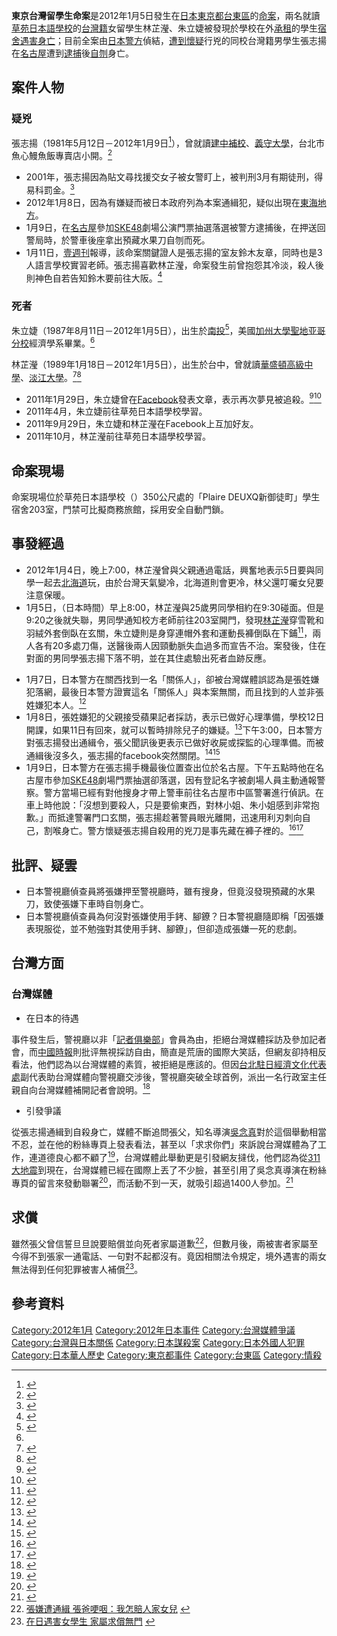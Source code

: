 {{coord|35|42|18.72|N|139|46|57.87|E|region:JP|display=title}}
{{Infobox civilian attack
|title= 東京台灣留學生命案
|image= 
|alt=
|caption=
|map=
|map_alt=
|map_caption=
|location={{JPN}}[[東京都|東京都]][[台東區|台東區]][[小島_(台東區)|小島]]二丁目三番四號二樓
|coordinates= 
|date= 2012年1月5日
|time=上午9時30分（[[日本標準時間|日本時間]]）
|timezone=
|target= 林芷瀅（22歲）<br>朱立婕（24歲）
|motive= 
|type= 
|weapons=
|fatalities= 3（包括嫌疑犯）
|perp=張志揚（30歲，後自刎身亡，目前身分是[[嫌疑犯|嫌疑犯]]）
}}

'''東京台灣留學生命案'''是2012年1月5日發生在[[日本|日本]][[東京都|東京都]][[台東區|台東區]]的[[命案|命案]]，兩名就讀[[草苑日本語學校|草苑日本語學校]]的[[中華民國國民|台灣籍]]女留學生林芷瀅、朱立婕被發現於學校在外[[承租|承租]]的學生[[宿舍|宿舍]][[殺人|遇害]][[身亡|身亡]]；目前全案由[[日本警察|日本警方]]偵結，[[犯罪嫌疑人|遭到懷疑]]行兇的同校台灣籍男學生張志揚在[[名古屋|名古屋]]遭到[[逮捕|逮捕]]後[[自刎|自刎]]身亡。

== 案件人物 ==
===疑兇===
張志揚（1981年5月12日－2012年1月9日<ref>{{Cite web |url=http://love.pchome.com.tw/mylove/hopelove.html?love_no=y0425850 |title=直接流行的交友網頁 |access-date=2012-01-11 |archive-date=2016-03-04 |archive-url=https://web.archive.org/web/20160304212529/http://love.pchome.com.tw/mylove/hopelove.html?love_no=y0425850 |dead-url=no }}</ref>），曾就讀[[臺北市立建國高級中學附設高級進修補習學校|建中補校]]、[[義守大學|義守大學]]，台北市魚心鰻魚飯專賣店小開。<ref>{{cite news
 | title = 台留學生命案 SKE48劇場震驚遺憾
 | url = http://ent.ltn.com.tw/news/paper/553278
 | work = [[自由時報|自由時報]]
 | publisher = 
 | accessdate = 2012-01-11
 | archive-date = 2019-09-28
 | archive-url = https://web.archive.org/web/20190928204318/https://ent.ltn.com.tw/news/paper/553278
 | dead-url = no
 }}</ref>
*2001年，張志揚因為貼文尋找援交女子被女警盯上，被判刑3月有期徒刑，得易科罰金。<ref>{{cite news
 | title = 內向不愛拍照! 張志揚畢冊照片少
 | url = http://n.yam.com/ebcnews/society/201201/20120111682774.html
 | work = [[東森新聞|東森新聞]]
 | publisher = [[蕃薯藤|蕃薯藤]]
 | accessdate = 2012-01-11
 | archive-date = 2017-05-18
 | archive-url = https://web.archive.org/web/20170518182245/http://n.yam.com/ebcnews/society/201201/20120111682774.html
 | dead-url = no
 }}</ref>
*2012年1月8日，因為有嫌疑而被日本政府列為本案通緝犯，疑似出現在[[東海地方|東海地方]]。
*1月9日，在[[名古屋|名古屋]]參加[[SKE48|SKE48]]劇場公演門票抽選落選被警方逮捕後，在押送回警局時，於警車後座拿出預藏水果刀自刎而死。
*1月11日，[[壹週刊|壹週刊]]報導，該命案關鍵證人是張志揚的室友鈴木友章，同時也是3人語言學校實習老師。張志揚喜歡林芷瀅，命案發生前曾抱怨其冷淡，殺人後則神色自若告知鈴木要前往大阪。<ref>{{Cite web |url=http://tw.nextmedia.com/realtimenews/article/local/20120111/105160/1 |title=留日台女命案　張志揚室友成關鍵證人 |access-date=2012-01-11 |archive-url=https://web.archive.org/web/20120112061633/http://tw.nextmedia.com/realtimenews/article/local/20120111/105160/1 |archive-date=2012-01-12 |dead-url=yes }}</ref>

===死者===

朱立婕（1987年8月11日－2012年1月5日），出生於[[南投縣|南投]]<ref name=udn6826357>{{cite news| authorlink =| author =| title =東京血案 2台灣留學女生慘遭割頸| url =http://udn.com/NEWS/NATIONAL/NATS5/6826357.shtml| work =聯合新聞網| publisher =| accessdate =2012-01-05| deadurl =yes| archiveurl =https://web.archive.org/web/20120108231537/http://udn.com/NEWS/NATIONAL/NATS5/6826357.shtml| archivedate =2012-01-08}}</ref>，美國[[加利福尼亞大學聖地牙哥分校|加州大學聖地亚哥分校]]經濟學系畢業。<ref name=udn6826357/>

林芷瀅（1989年1月18日－2012年1月5日），出生於台中，曾就讀[[華盛頓高級中學|華盛頓高級中學]]、[[淡江大學|淡江大學]]。<ref>{{cite news
 | authorlink = 
 | author = 
 | title = 2台女東京遭割喉 雙亡
 | url = http://tw.nextmedia.com/applenews/article/art_id/33940889/IssueID/20120106
 | work = [[蘋果日報|蘋果日報]]
 | publisher = 
 | accessdate = 2012-01-06
 | archive-url = https://web.archive.org/web/20120106094938/http://tw.nextmedia.com/applenews/article/art_id/33940889/IssueID/20120106
 | archive-date = 2012-01-06
 | dead-url = yes
 }}</ref><ref>{{cite news
 | authorlink = 
 | author = 
 | title = 「盼兇手早日繩之以法」男友心碎 促緝兇
 | url = http://tw.nextmedia.com/applenews/article/art_id/33945149/IssueID/20120108
 | work = [[蘋果日報|蘋果日報]]
 | publisher = 
 | accessdate = 2012-01-08
 | archive-url = https://web.archive.org/web/20120108104808/http://tw.nextmedia.com/applenews/article/art_id/33945149/IssueID/20120108
 | archive-date = 2012-01-08
 | dead-url = yes
 }}</ref>

*2011年1月29日，朱立婕曾在[[Facebook|Facebook]]發表文章，表示再次夢見被追殺。<ref>{{cite news
 | authorlink = 
 | author = 
 | coauthors = 
 | title = 東京留學生血案　死者朱立婕曾夢被追殺
 | url = http://tw.nextmedia.com/realtimenews/article/local/20120105/104382/
 | publisher = [[蘋果日報|蘋果日報]]
 | accessdate = 2012年1月5日
 | archive-url = https://web.archive.org/web/20120109020422/http://tw.nextmedia.com/realtimenews/article/local/20120105/104382
 | archive-date = 2012年1月9日
 | dead-url = yes
 }}</ref><ref>{{cite news| authorlink =| author =| coauthors =| title =臉書留言 朱立婕：又夢到被追殺…| url =http://udn.com/NEWS/NATIONAL/NATS5/6828164.shtml| publisher =聯合新聞網| accessdate =2012-01-06| deadurl =yes| archiveurl =https://web.archive.org/web/20120109001657/http://udn.com/NEWS/NATIONAL/NATS5/6828164.shtml| archivedate =2012-01-09}}</ref>
*2011年4月，朱立婕前往草苑日本語學校學習。
*2011年9月29日，朱立婕和林芷瀅在Facebook上互加好友。
*2011年10月，林芷瀅前往草苑日本語學校學習。

==命案現場==
命案現場位於草苑日本語學校（{{lang|ja|インターカルト日本語学校}}）350公尺處的「Plaire DEUXQ新御徒町」學生宿舍203室，門禁可比擬商務旅館，採用安全自動門鎖。

==事發經過==
*2012年1月4日，晚上7:00，林芷瀅曾與父親通過電話，興奮地表示5日要與同學一起去[[北海道|北海道]]玩，由於台灣天氣變冷，北海道則會更冷，林父還叮囑女兒要注意保暖。
*1月5日，（日本時間）早上8:00，林芷瀅與25歲男同學相約在9:30碰面。但是9:20之後就失聯，男同學通知校方老師前往203室開門，發現[[林芷瀅|林芷瀅]]穿雪靴和羽絨外套倒臥在玄關，朱立婕則是身穿連帽外套和運動長褲倒臥在下鋪<ref>{{cite news
 | authorlink = 
 | author = 郭展毓
 | title = 台女遇害／掌握關鍵80分鐘　台女割喉重大進展
 | url = http://www.tvbs.com.tw/NEWS/NEWS_LIST.asp?dd=20120106200004&no=jimmyliu220120106185107
 | work = [[TVBS|TVBS]]
 | accessdate = 2012-01-06
 | archive-date = 2019-02-14
 | archive-url = https://web.archive.org/web/20190214083805/https://www.tvbs.com.tw/NEWS/NEWS_LIST.asp?dd=20120106200004&no=jimmyliu220120106185107
 | dead-url = no
 }}</ref>，兩人各有20多處刀傷，送醫後兩人因頸動脈失血過多而宣告不治。案發後，住在對面的男同學張志揚下落不明，並在其住處驗出死者血跡反應。<ref>
{{cite news| authorlink =| author =| coauthors =| title =房間驗出2女血跡 涉案張姓台生就住學校對面| url =http://www.libertytimes.com.tw/2012/new/jan/7/today-so1.htm| publisher =[[自由時報|自由時報]]| accessdate =2012-01-07| deadurl =yes| archiveurl =https://web.archive.org/web/20120107000513/http://libertytimes.com.tw/2012/new/jan/7/today-so1.htm| archivedate =2012-01-07}}</ref>

*1月7日，日本警方在關西找到一名「關係人」，卻被台灣媒體誤認為是張姓嫌犯落網，最後日本警方證實這名「關係人」與本案無關，而且找到的人並非張姓嫌犯本人。<ref>{{cite news
 | title = 關西帶回關係人　駐日代表：證實與本案無關
 | url = http://tw.nextmedia.com/realtimenews/article/international/20120107/104655/applesearch/
 | work = [[蘋果日報|蘋果日報]]
 | accessdate = 2012年1月7日
 }}{{Dead link|date=2020年1月 |bot=InternetArchiveBot |fix-attempted=yes }}</ref>
*1月8日，張姓嫌犯的父親接受蘋果記者採訪，表示已做好心理準備，學校12日開課，如果11日有回來，就可以暫時排除兒子的嫌疑。<ref>{{cite news
 | title = 台籍男學生涉案　父「有心理準備」
 | url = http://tw.nextmedia.com/realtimenews/article/international/20120108/104695
 | work = [[蘋果日報|蘋果日報]]
 | accessdate = 2012年1月8日
 | archive-url = https://web.archive.org/web/20120110040918/http://tw.nextmedia.com/realtimenews/article/international/20120108/104695
 | archive-date = 2012年1月10日
 | dead-url = yes
 }}</ref>下午3:00，日本警方對張志揚發出通緝令，張父聞訊後更表示已做好收屍或探監的心理準備。而被通緝後沒多久，張志揚的facebook突然關閉。<ref>{{cite news
 |title        = 涉台女命案 張志揚臉書關閉
 |url          = http://www2.cna.com.tw/News/aSOC/201201080211.aspx
 |work         = 中央社
 |accessdate   = 2012年1月8日
 |archive-url  = https://web.archive.org/web/20120110181702/http://www2.cna.com.tw/News/aSOC/201201080211.aspx
 |archive-date = 2012-01-10
 |dead-url     = yes
}}</ref><ref>{{Cite news
 |title = 傳張志揚屍體 名古屋尋獲
 |url = http://tw.news.yahoo.com/%E5%82%B3%E5%BC%B5%E5%BF%97%E6%8F%9A%E5%B1%8D%E9%AB%94-%E5%90%8D%E5%8F%A4%E5%B1%8B%E5%B0%8B%E7%8D%B2-120215654.html
 |accessdate = 2012年1月9日
 |archive-date = 2019年10月29日
 |archive-url = https://web.archive.org/web/20191029013233/https://tw.news.yahoo.com/%E5%82%B3%E5%BC%B5%E5%BF%97%E6%8F%9A%E5%B1%8D%E9%AB%94-%E5%90%8D%E5%8F%A4%E5%B1%8B%E5%B0%8B%E7%8D%B2-120215654.html
 |dead-url = no
 }}</ref>
*1月9日，日本警方在張志揚手機最後位置查出位於名古屋。下午五點時他在名古屋市參加[[SKE48|SKE48]]劇場門票抽選卻落選，因有登記名字被劇場人員主動通報警察。警方當場已經有對他搜身才帶上警車前往名古屋市中區警署進行偵訊。在車上時他說：「沒想到要殺人，只是要偷東西，對林小姐、朱小姐感到非常抱歉。」而抵達警署門口玄關，張志揚趁著警員眼光離開，迅速用利刃刺向自己，割喉身亡。警方懷疑張志揚自殺用的兇刀是事先藏在褲子裡的。<ref>{{cite news
 |title        = 日媒：警方圍捕 張志揚自刎身亡
 |url          = http://www2.cna.com.tw/News/aSOC/201201080211.aspx
 |work         = 中央社
 |accessdate   = 2012年1月9日
 |archive-url  = https://web.archive.org/web/20120110181702/http://www2.cna.com.tw/News/aSOC/201201080211.aspx
 |archive-date = 2012-01-10
 |dead-url     = yes
}}</ref><ref>{{cite news
 | title = 讀賣新聞：張志揚在名古屋看表演遭盤查
 | url = http://tw.nextmedia.com/realtimenews/article/international/20120109/104947
 | work = 蘋果日報
 | accessdate = 2012年1月9日
 | archive-url = https://web.archive.org/web/20120110093725/http://tw.nextmedia.com/realtimenews/article/international/20120109/104947
 | archive-date = 2012年1月10日
 | dead-url = yes
 }}</ref>

==批評、疑雲==
*日本警視廳偵查員將張嫌押至警視廳時，雖有搜身，但竟沒發現預藏的水果刀，致使張嫌下車時自刎身亡。
*日本警視廳偵查員為何沒對張嫌使用手銬、腳鐐？日本警視廳隨即稱「因張嫌表現服從，並不勉強對其使用手銬、腳鐐」，但卻造成張嫌一死的悲劇。

==台灣方面==
===台灣媒體===
*在日本的待遇
事件發生后，警視廳以非「[[記者俱樂部|記者俱樂部]]」會員為由，拒絕台灣媒體採訪及參加記者會，而[[中國時報|中國時報]]則批评無視採訪自由，簡直是荒唐的國際大笑話，但網友卻持相反看法，他們認為以台灣媒體的素質，被拒絕是應該的。但因[[台北駐日經濟文化代表處|台北駐日經濟文化代表處]]副代表助台灣媒體向警視廳交涉後，警視廳突破全球首例，派出一名行政室主任親自向台灣媒體補開記者會說明。<ref>{{cite news| author =黃菁菁| title =限「記者俱樂部」成員參加 日舉行記者會 警視廳拒台媒採訪| url =http://news.chinatimes.com/focus/11050105/112012010900081.html| work =[[中國時報|中國時報]]| accessdate =2012年1月9日| deadurl =yes| archiveurl =https://web.archive.org/web/20120113095108/http://news.chinatimes.com/focus/11050105/112012010900081.html| archivedate =2012年1月13日}}</ref>

*引發爭議
從張志揚通緝到自殺身亡，媒體不斷追問張父，知名導演[[吳念真|吳念真]]對於這個舉動相當不忍，並在他的粉絲專頁上發表看法，甚至以「求求你們」來訴說台灣媒體為了工作，連道德良心都不顧了<ref>{{Cite web
|url= https://www.facebook.com/permalink.php?story_fbid=10150570029806648&id=69744736647
|title= 犯罪的是一個已經三十歲的大人，不是他的父親。......
|accessdate= 2012-01-10
|author= 吳念真
|work= [[facebook|facebook]]
|archive-date= 2019-02-14
|archive-url= https://web.archive.org/web/20190214083805/https://www.facebook.com/permalink.php?story_fbid=10150570029806648&id=69744736647
|dead-url= no
}}</ref>，台灣媒體此舉動更是引發網友撻伐，他們認為從[[2011年日本東北地方太平洋近海地震|311大地震]]到現在，台灣媒體已經在國際上丟了不少臉，甚至引用了吳念真導演在粉絲專頁的留言來發動聯署<ref>{{Cite web |url=https://www.facebook.com/events/299298900122595/ |title=請媒體不要再逼問張爸爸！我們不要看這種沒有同理心的新聞！ |access-date=2012-01-10 |archive-date=2019-02-14 |archive-url=https://web.archive.org/web/20190214083805/https://www.facebook.com/events/299298900122595/ |dead-url=no }}</ref>，而活動不到一天，就吸引超過1400人參加。<ref>{{Cite web
|url= http://tw.news.yahoo.com/%E7%A4%BE%E7%BE%A4%E6%96%B0%E8%81%9E%E5%BC%B5%E7%88%B6%E7%97%9B%E5%93%AD-%E7%B6%B2%E5%8F%8B%E8%A6%81%E5%AA%92%E9%AB%94%E5%88%A5%E9%80%BC%E4%BA%86.html
|title= 社群新聞／張父痛哭 網友要媒體別逼了
|accessdate= 2012-01-10
|work= [[yahoo|yahoo]]
|archive-date= 2019-10-21
|archive-url= https://web.archive.org/web/20191021235501/https://tw.news.yahoo.com/%E7%A4%BE%E7%BE%A4%E6%96%B0%E8%81%9E%E5%BC%B5%E7%88%B6%E7%97%9B%E5%93%AD-%E7%B6%B2%E5%8F%8B%E8%A6%81%E5%AA%92%E9%AB%94%E5%88%A5%E9%80%BC%E4%BA%86.html
|dead-url= no
}}</ref>

==求償==

雖然張父曾信誓旦旦說要賠償並向死者家屬道歉<ref>[http://www.ctitv.com.tw/news_video_c14v68396.html 張嫌遭通緝 張爸哽咽：我怎賠人家女兒] {{webarchive|url=https://web.archive.org/web/20140530034350/http://www.ctitv.com.tw/news_video_c14v68396.html |date=2014-05-30 }}</ref>，但數月後，兩被害者家屬至今得不到張家一通電話、一句對不起都沒有。竟因相關法令規定，境外遇害的兩女無法得到任何犯罪被害人補償<ref>[http://udn.com/NEWS/NATIONAL/NATS6/7030226.shtml 在日遇害女學生 家屬求償無門 ] {{webarchive|url=https://web.archive.org/web/20120417150639/http://udn.com/NEWS/NATIONAL/NATS6/7030226.shtml |date=2012-04-17 }}</ref>。

==參考資料==
{{reflist|2}}
{{Portal bar|日本|東京|中華民國|臺灣|國際關係|歷史|}}
[[Category:2012年1月|Category:2012年1月]]
[[Category:2012年日本事件|Category:2012年日本事件]]
[[Category:台灣媒體爭議|Category:台灣媒體爭議]]
[[Category:台灣與日本關係|Category:台灣與日本關係]]
[[Category:日本謀殺案|Category:日本謀殺案]]
[[Category:日本外國人犯罪|Category:日本外國人犯罪]]
[[Category:日本華人歷史|Category:日本華人歷史]]
[[Category:東京都事件|Category:東京都事件]]
[[Category:台東區|Category:台東區]]
[[Category:情殺|Category:情殺]]